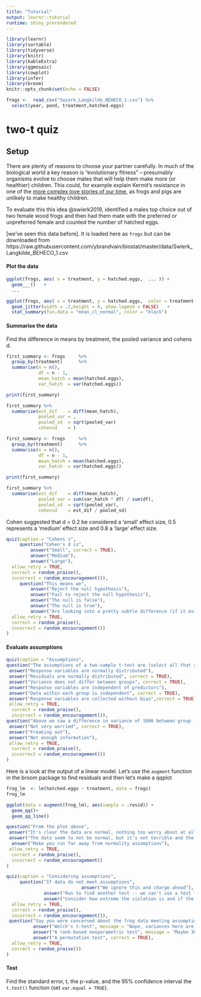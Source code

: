```yaml
---
title: "Tutorial"
output: learnr::tutorial
runtime: shiny_prerendered
---
```


```r
library(learnr)
library(sortable)
library(tidyverse)
library(knitr)
library(kableExtra)
library(ggmosaic)
library(cowplot)
library(infer)
library(broom)
knitr::opts_chunk$set(echo = FALSE)

frogs <-  read_csv("Swierk_Langkilde_BEHECO_1.csv") %>%
  select(year, pond, treatment,hatched.eggs)
```

# two-t quiz  



## Setup

There are plenty of reasons to choose your partner carefully. In much of the biological world  a key reason is "evolutionary fitness" -- presumably organisms evolve to choose mates that will help them make more (or healthier) children. This could, for example explain Kermit's resistance in one of the [more complex love stories of our time](https://www.insider.com/miss-piggy-and-kermit-relationship-timeline-2018-12), as frogs and pigs are unlikely to make healthy children.   

To evaluate this this idea @swierk2019, identified a males top choice out of two female wood frogs and then had them mate with the preferred or unpreferred female and counted the number of hatched eggs. 

[we've seen this data before]. It is loaded here as `frogs` but can be downloaded from https://raw.githubusercontent.com/ybrandvain/biostat/master/data/Swierk_Langkilde_BEHECO_1.csv  


#### Plot the data  

```r
ggplot(frogs, aes( x = treatment, y = hatched.eggs,  ... )) +
  geom___()   + 
  ...  
```

```r
ggplot(frogs, aes( x = treatment, y = hatched.eggs,  color = treatment )) +
  geom_jitter(width = .2,height = 0, show.legend = FALSE)   + 
  stat_summary(fun.data = "mean_cl_normal", color = "black")  
```


#### Summarise the data 

Find the  difference in means by treatment, the pooled variance and cohens d.  

```r
first_summary <- frogs     %>% 
  group_by(treatment)      %>%
  summarise(n = n(), 
            df = n - 1,
            mean_hatch = mean(hatched.eggs),
            var_hatch  = var(hatched.eggs))

print(first_summary)

first_summary %>%
  summarise(est_dif    = diff(mean_hatch),
            pooled_var = ,
            pooled_sd  = sqrt(pooled_var)
            cohensd    = )
```


```r
first_summary <- frogs     %>% 
  group_by(treatment)      %>%
  summarise(n = n(), 
            df = n - 1,
            mean_hatch = mean(hatched.eggs),
            var_hatch  = var(hatched.eggs))

print(first_summary)

first_summary %>%
  summarise(est_dif    = diff(mean_hatch),
            pooled_var = sum(var_hatch * df) / sum(df),
            pooled_sd  = sqrt(pooled_var),
            cohensd    = est_dif / pooled_sd)
```


Cohen suggested that d = 0.2 be considered a 'small' effect size, 0.5 represents a 'medium' effect size and 0.8 a 'large' effect size.

```r
quiz(caption = "Cohens s", 
     question("Cohen's d is",
         answer("Small", correct = TRUE),
         answer("Medium"),
         answer("Large"),
  allow_retry = TRUE,   
  correct = random_praise(),
  incorrect = random_encouragement()),
     question("This means we",
         answer("Reject the null hypothesis"),
         answer("Fail to reject the null hypothesis"),
         answer("The null is false"),
         answer("The null is true"),
         answer("Are looking into a pretty subtle difference (if it exists)", correct = TRUE),
  allow_retry = TRUE,   
  correct = random_praise(),
  incorrect = random_encouragement())
)
```


#### Evaluate assumptions

```r
quiz(caption = "Assumptions", 
question("The assumptions of a two-sample t-test are (select all that apply)",
 answer("Response variables are normally distributed"),
 answer("Residuals are normally distributed", correct = TRUE),
 answer("Variance does not differ between groups", correct = TRUE),
 answer("Response variables are independent of predictors"),
 answer("Data within each group is independent", correct = TRUE),
 answer("Response variables are collected without bias",correct = TRUE),
 allow_retry = TRUE,   
  correct = random_praise(),
  incorrect = random_encouragement()), 
question("Above we saw a difference in variance of 1000 between group (56118 vs 67412), how worried should you be about violating the assumption of homoscedasticity?",
 answer("Not very worried", correct = TRUE),
 answer("Freaking out"),
 answer("Not enough information"),
 allow_retry = TRUE,   
  correct = random_praise(),
  incorrect = random_encouragement())
)
```

Here is a look at the output of a linear model. Let's use the `augment` function in the broom package to find residuals and then let's make a qqplot

```r
frog_lm  <- lm(hatched.eggs ~ treatment, data = frogs)
frog_lm

ggplot(data = augment(frog_lm), aes(sample = .resid)) +
  geom_qq()+
  geom_qq_line()
```

```r
question("From the plot above",
 answer("It's clear the data are normal, nothing too worry about at all"),
 answer("The data seem to not be normal, but it's not terrible and the sample size is probably big enough for the central limit theorem to take the wheel (but maybe consider alternatives).", correct = TRUE),
  answer("Make you run far away from normality assumptions"),
 allow_retry = TRUE,   
  correct = random_praise(),
  incorrect = random_encouragement()
)
```



```r
quiz(caption = "Considering assumptions", 
     question("If data do not meet assumptions",
                            answer("We ignore this and charge ahead"),
              answer("Run to find another test -- we can't use a test for data that doesn't meet test assumptions"),
              answer("Consider how extreme the violation is and if the test is robust to these violations before moving forward", correct = TRUE),
  allow_retry = TRUE,   
  correct = random_praise(),
  incorrect = random_encouragement()),
 question("Say you were concerned about the frog data meeting assumptions of the two-sample t-test. What test would you use?",
          answer("Welch's t-test", message = "Nope, variances here are pretty similar"),
          answer("A rank-based nonparametric test", message = "Maybe 30 years ago"), 
          answer("A permutation test", correct = TRUE), 
  allow_retry = TRUE,   
  correct = random_praise())
)
```

#### Test 

Find the standard error, t, the p-value, and the 95% confidence interval  the `t.test()`  function (set `var.equal = TRUE`).   


```r

```


